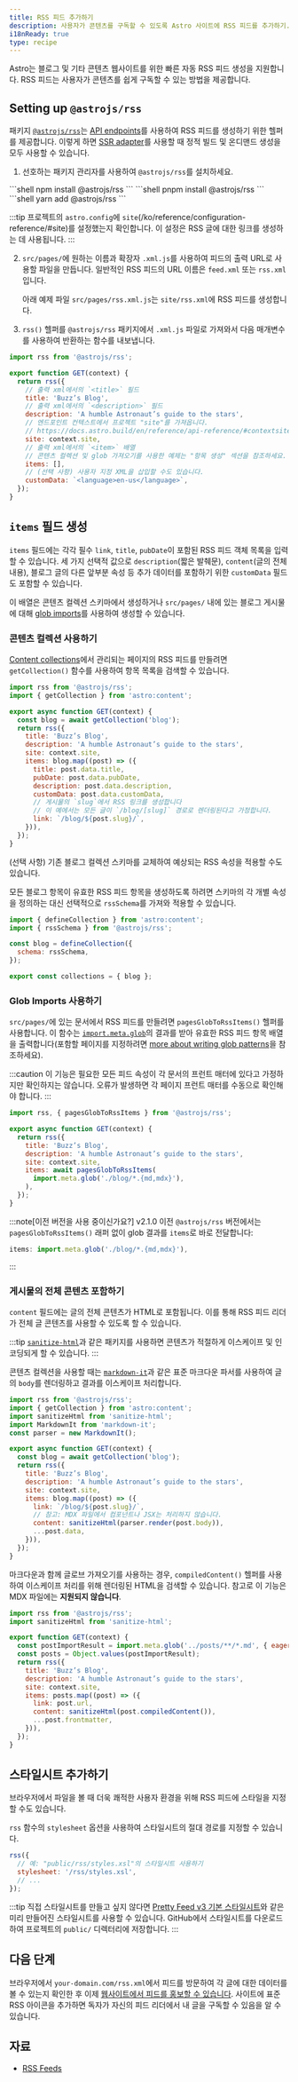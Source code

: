 ```yaml
---
title: RSS 피드 추가하기
description: 사용자가 콘텐츠를 구독할 수 있도록 Astro 사이트에 RSS 피드를 추가하기.
i18nReady: true
type: recipe
---
```



Astro는 블로그 및 기타 콘텐츠 웹사이트를 위한 빠른 자동 RSS 피드 생성을 지원합니다. RSS 피드는 사용자가 콘텐츠를 쉽게 구독할 수 있는 방법을 제공합니다.

## Setting up `@astrojs/rss`

패키지 [`@astrojs/rss`](https://github.com/withastro/astro/tree/main/packages/astro-rss)는 [API endpoints](/ko/core-concepts/endpoints/#정적-파일-엔드포인트)를 사용하여 RSS 피드를 생성하기 위한 헬퍼를 제공합니다. 이렇게 하면 [SSR adapter](/ko/guides/server-side-rendering/#add-an-adapter)를 사용할 때 정적 빌드 및 온디맨드 생성을 모두 사용할 수 있습니다.

1. 선호하는 패키지 관리자를 사용하여 `@astrojs/rss`를 설치하세요.

<PackageManagerTabs>
  <Fragment slot="npm">
  ```shell
  npm install @astrojs/rss
  ```
  </Fragment>
  <Fragment slot="pnpm">
  ```shell
  pnpm install @astrojs/rss
  ```
  </Fragment>
  <Fragment slot="yarn">
  ```shell
  yarn add @astrojs/rss
  ```
  </Fragment>
</PackageManagerTabs>

:::tip
프로젝트의 `astro.config`에 `site`(/ko/reference/configuration-reference/#site)를 설정했는지 확인합니다. 이 설정은 RSS 글에 대한 링크를 생성하는 데 사용됩니다.
:::

2. `src/pages/`에 원하는 이름과 확장자 `.xml.js`를 사용하여 피드의 출력 URL로 사용할 파일을 만듭니다. 일반적인 RSS 피드의 URL 이름은 `feed.xml` 또는 `rss.xml`입니다.

    아래 예제 파일 `src/pages/rss.xml.js`는 `site/rss.xml`에 RSS 피드를 생성합니다.

3. `rss()` 헬퍼를 `@astrojs/rss` 패키지에서 `.xml.js` 파일로 가져와서 다음 매개변수를 사용하여 반환하는 함수를 내보냅니다.

```js title="src/pages/rss.xml.js"
import rss from '@astrojs/rss';

export function GET(context) {
  return rss({
    // 출력 xml에서의 `<title>` 필드
    title: 'Buzz’s Blog',
    // 출력 xml에서의 `<description>` 필드
    description: 'A humble Astronaut’s guide to the stars',
    // 엔드포인트 컨텍스트에서 프로젝트 "site"를 가져옵니다.
    // https://docs.astro.build/en/reference/api-reference/#contextsite
    site: context.site,
    // 출력 xml에서의 `<item>` 배열
    // 콘텐츠 컬렉션 및 glob 가져오기를 사용한 예제는 "항목 생성" 섹션을 참조하세요.
    items: [],
    // (선택 사항) 사용자 지정 XML을 삽입할 수도 있습니다.
    customData: `<language>en-us</language>`,
  });
}
```

## `items` 필드 생성

`items` 필드에는 각각 필수 `link`, `title`, `pubDate`이 포함된 RSS 피드 객체 목록을 입력할 수 있습니다. 세 가지 선택적 값으로 `description`(짧은 발췌문), `content`(글의 전체 내용), 블로그 글의 다른 앞부분 속성 등 추가 데이터를 포함하기 위한 `customData` 필드도 포함할 수 있습니다.

이 배열은 콘텐츠 컬렉션 스키마에서 생성하거나 `src/pages/` 내에 있는 블로그 게시물에 대해 [glob imports](/ko/guides/imports/#astroglob)를 사용하여 생성할 수 있습니다.


### 콘텐츠 컬렉션 사용하기

[Content collections](/ko/guides/content-collections/)에서 관리되는 페이지의 RSS 피드를 만들려면 `getCollection()` 함수를 사용하여 항목 목록을 검색할 수 있습니다.


```js title="src/pages/rss.xml.js" "items:" "const blog = await getCollection('blog');"
import rss from '@astrojs/rss';
import { getCollection } from 'astro:content';

export async function GET(context) {
  const blog = await getCollection('blog');
  return rss({
    title: 'Buzz’s Blog',
    description: 'A humble Astronaut’s guide to the stars',
    site: context.site,
    items: blog.map((post) => ({
      title: post.data.title,
      pubDate: post.data.pubDate,
      description: post.data.description,
      customData: post.data.customData,
      // 게시물의 `slug`에서 RSS 링크를 생성합니다
      // 이 예에서는 모든 글이 `/blog/[slug]` 경로로 렌더링된다고 가정합니다.
      link: `/blog/${post.slug}/`,
    })),
  });
}
```

(선택 사항) 기존 블로그 컬렉션 스키마를 교체하여 예상되는 RSS 속성을 적용할 수도 있습니다.

모든 블로그 항목이 유효한 RSS 피드 항목을 생성하도록 하려면 스키마의 각 개별 속성을 정의하는 대신 선택적으로 `rssSchema`를 가져와 적용할 수 있습니다.

```js title="src/content/config.ts" "rssSchema"
import { defineCollection } from 'astro:content';
import { rssSchema } from '@astrojs/rss';

const blog = defineCollection({
  schema: rssSchema,
});

export const collections = { blog };
```

### Glob Imports 사용하기

<Since v="2.1.0" pkg="@astrojs/rss" />

`src/pages/`에 있는 문서에서 RSS 피드를 만들려면 `pagesGlobToRssItems()` 헬퍼를 사용합니다. 이 함수는 [`import.meta.glob`](https://vitejs.dev/guide/features.html#glob-import)의 결과를 받아 유효한 RSS 피드 항목 배열을 출력합니다(포함할 페이지를 지정하려면 [more about writing glob patterns](/ko/guides/imports/#glob-patterns)을 참조하세요).

:::caution
이 기능은 필요한 모든 피드 속성이 각 문서의 프런트 매터에 있다고 가정하지만 확인하지는 않습니다. 오류가 발생하면 각 페이지 프런트 매터를 수동으로 확인해야 합니다.
:::

```js title="src/pages/rss.xml.js" "pagesGlobToRssItems" "await pagesGlobToRssItems("
import rss, { pagesGlobToRssItems } from '@astrojs/rss';

export async function GET(context) {
  return rss({
    title: 'Buzz’s Blog',
    description: 'A humble Astronaut’s guide to the stars',
    site: context.site,
    items: await pagesGlobToRssItems(
      import.meta.glob('./blog/*.{md,mdx}'),
    ),
  });
}
```

:::note[이전 버전을 사용 중이신가요?]
v2.1.0 이전 `@astrojs/rss` 버전에서는 `pagesGlobToRssItems()` 래퍼 없이 glob 결과를 `items`로 바로 전달합니다:
```js
items: import.meta.glob('./blog/*.{md,mdx}'),
```
:::

### 게시물의 전체 콘텐츠 포함하기

<Since v="1.6.14" />

`content` 필드에는 글의 전체 콘텐츠가 HTML로 포함됩니다. 이를 통해 RSS 피드 리더가 전체 글 콘텐츠를 사용할 수 있도록 할 수 있습니다.

:::tip
[`sanitize-html`](https://www.npmjs.com/package/sanitize-html)과 같은 패키지를 사용하면 콘텐츠가 적절하게 이스케이프 및 인코딩되게 할 수 있습니다.
:::

콘텐츠 컬렉션을 사용할 때는 [`markdown-it`](https://github.com/markdown-it/markdown-it)과 같은 표준 마크다운 파서를 사용하여 글의 `body`를 렌더링하고 결과를 이스케이프 처리합니다.

```js title="src/pages/rss.xml.js" ins={3, 4, 5, 16}
import rss from '@astrojs/rss';
import { getCollection } from 'astro:content';
import sanitizeHtml from 'sanitize-html';
import MarkdownIt from 'markdown-it';
const parser = new MarkdownIt();

export async function GET(context) {
  const blog = await getCollection('blog');
  return rss({
    title: 'Buzz’s Blog',
    description: 'A humble Astronaut’s guide to the stars',
    site: context.site,
    items: blog.map((post) => ({
      link: `/blog/${post.slug}/`,
      // 참고: MDX 파일에서 컴포넌트나 JSX는 처리하지 않습니다.
      content: sanitizeHtml(parser.render(post.body)),
      ...post.data,
    })),
  });
}
```

마크다운과 함께 글로브 가져오기를 사용하는 경우, `compiledContent()` 헬퍼를 사용하여 이스케이프 처리를 위해 렌더링된 HTML을 검색할 수 있습니다. 참고로 이 기능은 MDX 파일에는 **지원되지 않습니다**.

```js title="src/pages/rss.xml.js" ins={2, 13}
import rss from '@astrojs/rss';
import sanitizeHtml from 'sanitize-html';

export function GET(context) {
  const postImportResult = import.meta.glob('../posts/**/*.md', { eager: true }); 
  const posts = Object.values(postImportResult);
  return rss({
    title: 'Buzz’s Blog',
    description: 'A humble Astronaut’s guide to the stars',
    site: context.site,
    items: posts.map((post) => ({
      link: post.url,
      content: sanitizeHtml(post.compiledContent()),
      ...post.frontmatter,
    })),
  });
}
```

## 스타일시트 추가하기

브라우저에서 파일을 볼 때 더욱 쾌적한 사용자 환경을 위해 RSS 피드에 스타일을 지정할 수도 있습니다.

`rss` 함수의 `stylesheet` 옵션을 사용하여 스타일시트의 절대 경로를 지정할 수 있습니다.

```js
rss({
  // 예: "public/rss/styles.xsl"의 스타일시트 사용하기
  stylesheet: '/rss/styles.xsl',
  // ...
});
```

:::tip
직접 스타일시트를 만들고 싶지 않다면 [Pretty Feed v3 기본 스타일시트](https://github.com/genmon/aboutfeeds/blob/main/tools/pretty-feed-v3.xsl)와 같은 미리 만들어진 스타일시트를 사용할 수 있습니다. GitHub에서 스타일시트를 다운로드하여 프로젝트의 `public/` 디렉터리에 저장합니다.
:::

## 다음 단계

브라우저에서 `your-domain.com/rss.xml`에서 피드를 방문하여 각 글에 대한 데이터를 볼 수 있는지 확인한 후 이제 [웹사이트에서 피드를 홍보할 수 있습니다](https://medium.com/samsung-internet-dev/add-rss-feeds-to-your-website-to-keep-your-core-readers-engaged-3179dca9c91e#:~:text=com/~deno%2Drss-,Advertising%20your%20RSS%20feed,-Now%20you%20have). 사이트에 표준 RSS 아이콘을 추가하면 독자가 자신의 피드 리더에서 내 글을 구독할 수 있음을 알 수 있습니다.


## 자료

- [RSS Feeds](https://aboutfeeds.com/)
